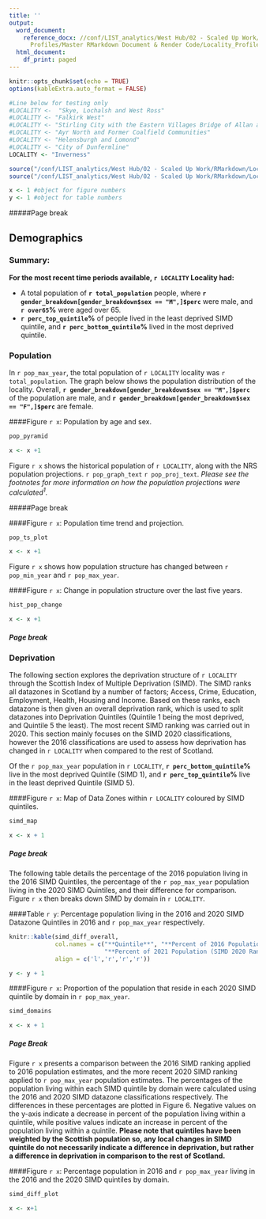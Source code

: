 ```yaml
---
title: ''
output:
  word_document:
    reference_docx: //conf/LIST_analytics/West Hub/02 - Scaled Up Work/RMarkdown/Locality
      Profiles/Master RMarkdown Document & Render Code/Locality_Profiles_Report_Template.docx
  html_document:
    df_print: paged
---
```



```r
knitr::opts_chunk$set(echo = TRUE)
options(kableExtra.auto_format = FALSE)

#Line below for testing only
#LOCALITY <-  "Skye, Lochalsh and West Ross"
#LOCALITY <- "Falkirk West"
#LOCALITY <- "Stirling City with the Eastern Villages Bridge of Allan and Dunblane"
#LOCALITY <- "Ayr North and Former Coalfield Communities"
#LOCALITY <- "Helensburgh and Lomond"
#LOCALITY <- "City of Dunfermline"
LOCALITY <- "Inverness"

source("/conf/LIST_analytics/West Hub/02 - Scaled Up Work/RMarkdown/Locality Profiles/Demographics/Scripts/1. Demographics - Population.R")
source("/conf/LIST_analytics/West Hub/02 - Scaled Up Work/RMarkdown/Locality Profiles/Demographics/Scripts/2. Demographics - SIMD.R")

x <- 1 #object for figure numbers
y <- 1 #object for table numbers

```

#####Page break

## Demographics

### Summary:

\newline

**For the most recent time periods available, `r LOCALITY` Locality had:**

+ A total population of **`r total_population`** people, where **`r gender_breakdown[gender_breakdown$sex == "M",]$perc`** were male, and **`r over65`%** were aged over 65.
+ **`r perc_top_quintile`%** of people lived in the least deprived SIMD quintile, and **`r perc_bottom_quintile`%** lived in the most deprived quintile.


### Population
<!-- Total Population Text -->
In `r pop_max_year`, the total population of `r LOCALITY` locality was `r total_population`. The graph below shows the population distribution of the locality. Overall, **`r gender_breakdown[gender_breakdown$sex == "M",]$perc`** of the population are male, and **`r gender_breakdown[gender_breakdown$sex == "F",]$perc`** are female.

####Figure `r x`: Population by age and sex.

\newline

```r

pop_pyramid

x <- x +1
```

<!-- Population over time -->

Figure `r x` shows the historical population of `r LOCALITY`, along with the NRS population projections. `r pop_graph_text` `r pop_proj_text`. *Please see the footnotes for more information on how the population projections were calculated^1^.* 


#####Page break

####Figure `r x`: Population time trend and projection.
\newline

```r
pop_ts_plot

x <- x +1
```

\newline

Figure `r x` shows how population structure has changed between `r pop_min_year` and `r pop_max_year`.

####Figure `r x`: Change in population structure over the last five years.
\newline

```r
hist_pop_change

x <- x +1
```

##### Page break

### Deprivation
The following section explores the deprivation structure of `r LOCALITY` through the Scottish Index of Multiple Deprivation (SIMD). The SIMD ranks all datazones in Scotland by a number of factors; Access, Crime, Education, Employment, Health, Housing and Income. Based on these ranks, each datazone is then given an overall deprivation rank, which is used to split datazones into Deprivation Quintiles (Quintile 1 being the most deprived, and Quintile 5 the least). The most recent SIMD ranking was carried out in 2020. This section mainly focuses on the SIMD 2020 classifications, however the 2016 classifications are used to assess how deprivation has changed in `r LOCALITY` when compared to the rest of Scotland.

Of the `r pop_max_year` population in `r LOCALITY`, **`r perc_bottom_quintile`%** live in the most deprived Quintile (SIMD 1), and **`r perc_top_quintile`%** live in the least deprived Quintile (SIMD 5). 


####Figure `r x`: Map of Data Zones within `r LOCALITY` coloured by SIMD  quintiles.

```r
simd_map

x <- x + 1
```

##### Page break

The following table details the percentage of the 2016 population living in the 2016 SIMD Quintiles, the percentage of the `r pop_max_year` population living in the 2020 SIMD Quintiles, and their difference for comparison. Figure `r x` then breaks down SIMD by domain in `r LOCALITY`.

####Table `r y`: Percentage population living in the 2016 and 2020 SIMD Datazone Quintiles in 2016 and `r pop_max_year` respectively.
\newline

```r
knitr::kable(simd_diff_overall, 
             col.names = c("**Quintile**", "**Percent of 2016 Population (SIMD 2016 Ranking)**",
                           "**Percent of 2021 Population (SIMD 2020 Ranking)**", "**Difference**"),
             align = c('l','r','r','r'))

y <- y + 1
```

\newline

####Figure `r x`: Proportion of the population that reside in each 2020 SIMD quintile by domain in `r pop_max_year`.
\newline

```r
simd_domains

x <- x + 1
```


##### Page Break

Figure `r x` presents a comparison between the 2016 SIMD ranking applied to 2016 population estimates, and the more recent 2020 SIMD ranking applied to `r pop_max_year` population estimates. The percentages of the population living within each SIMD quintile by domain were calculated using the 2016 and 2020 SIMD datazone classifications respectively. The differences in these percentages are plotted in Figure 6. Negative values on the y-axis indicate a decrease in percent of the population living within a quintile, while positive values indicate an increase in percent of the population living within a quintile. **Please note that quintiles have been weighted by the Scottish population so, any local changes in SIMD quintile do not necessarily indicate a difference in deprivation, but rather a difference in deprivation in comparison to the rest of Scotland.**

\newline

####Figure `r x`: Percentage population in 2016 and `r pop_max_year` living in the 2016 and the 2020 SIMD quintiles by domain.

\newline

```r
simd_diff_plot

x <- x+1
```
